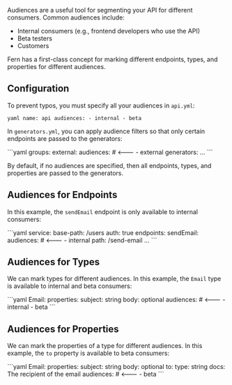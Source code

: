 Audiences are a useful tool for segmenting your API for different consumers. Common audiences include:

- Internal consumers (e.g., frontend developers who use the API)
- Beta testers
- Customers

Fern has a first-class concept for marking different endpoints, types, and properties for different audiences.

## Configuration

To prevent typos, you must specify all your audiences in `api.yml`:

<CodeBlock title="api.yml">```yaml name: api audiences: - internal - beta ```</CodeBlock>

In `generators.yml`, you can apply audience filters so that only certain
endpoints are passed to the generators:

<CodeBlock title = "generators.yml">
```yaml
groups:
  external:
    audiences: # <---
      - external
    generators: ...
```
</CodeBlock>

By default, if no audiences are specified, then all endpoints, types, and properties are passed to the generators.

## Audiences for Endpoints

In this example, the `sendEmail` endpoint is only available to internal consumers:

<CodeBlock title="user.yml">
```yaml
service:
  base-path: /users
  auth: true
  endpoints:
    sendEmail:
      audiences: # <---
        - internal
      path: /send-email
      ...
```
</CodeBlock>

## Audiences for Types

We can mark types for different audiences. In this example, the `Email` type is available to internal and beta consumers:

<CodeBlock title = "user.yml">
```yaml 
Email: 
  properties:
    subject: string
    body: optional<string>
  audiences: # <---
    - internal
    - beta
```
</CodeBlock>

## Audiences for Properties

We can mark the properties of a type for different audiences. In this example, the `to` property is available to beta consumers:

<CodeBlock title = "user.yml">
```yaml
Email: 
  properties:
    subject: string
    body: optional<string>
    to: 
      type: string
      docs: The recipient of the email
      audiences: # <---
        - beta
```
</CodeBlock>
